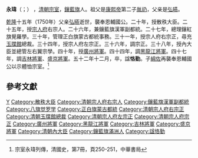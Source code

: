 {{Hatnote|这是[[满族人名|满族人名]]，只称名而不与姓氏连用，其姓氏为[[爱新觉罗氏|爱新觉罗]]。}}
'''永瑋'''（{{lang-mnc|ᠶᡠᠩ <br>ᠸᡝᡳ|v=yung wei}}；{{bd|1731年|8月3日|1788年|2月2日|catIdx=A爱}}） ，[[清朝宗室|清朝宗室]]，[[满洲镶蓝旗|鑲藍旗]]人。祖父是[[康熙帝|康熙帝]]第二子[[胤礽|胤礽]]，父亲是[[弘曣|弘曣]]。

[[乾隆|乾隆]]十五年（1750年）父亲[[弘曣|弘曣]]逝世，襲奉恩輔國公。二十年，授散秩大臣。二十五年，授[[宗人府|宗人府]]右宗人。二十六年，兼鑲藍旗漢軍副都統。二十七年，總理鑲紅旗覺羅學。三十年，管理正白旗蒙古都統事務。三十一年，授宗人府右宗正，尋充[[玉牒館|玉牒館]]總裁。三十四年，授宗人府左宗正。三十六年，調宗正。三十八年，授內大臣並總管左右翼宗學。四十年，授[[廣州將軍|廣州將軍]]。四十四年，調[[黑龍江將軍|黑龍江將軍]]。四十七年，調[[吉林將軍|吉林將軍]]、[[盛京將軍|盛京將軍]]。五十二年十二月，卒，諡'''恪勤'''。子[[綿佐|綿佐]]再襲奉恩輔國公以示體恤宗室。<ref>宗室永瑋列傳，清國史，第7冊，頁250-251，中華書局</ref>

==參考文獻==
<div class="references-small">
<references></references>
</div>
{{DEFAULTSORT:A}}
[[Category:清朝宗室奉恩辅国公|Y]]
[[Category:散秩大臣|Category:散秩大臣]]
[[Category:清朝宗人府右宗人|Category:清朝宗人府右宗人]]
[[Category:鑲藍旗漢軍副都統|Category:鑲藍旗漢軍副都統]]
[[Category:八旗觉罗学|Category:八旗觉罗学]]
[[Category:正白旗蒙古都統|Category:正白旗蒙古都統]]
[[Category:清朝宗人府右宗正|Category:清朝宗人府右宗正]]
[[Category:清朝玉牒館總裁|Category:清朝玉牒館總裁]]
[[Category:清朝宗人府左宗正|Category:清朝宗人府左宗正]]
[[Category:清朝宗人府宗正|Category:清朝宗人府宗正]]
[[Category:廣州將軍|Category:廣州將軍]]
[[Category:黑龍江將軍|Category:黑龍江將軍]]
[[Category:吉林將軍|Category:吉林將軍]]
[[Category:盛京將軍|Category:盛京將軍]]
[[Category:清朝內大臣|Category:清朝內大臣]]
[[Category:鑲藍旗滿洲人|Category:鑲藍旗滿洲人]]
[[Category:諡恪勤|Category:諡恪勤]]